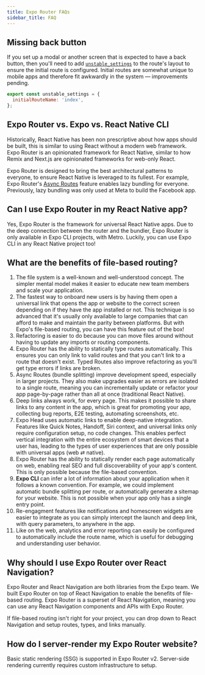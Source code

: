```yaml
---
title: Expo Router FAQs
sidebar_title: FAQ
---
```


## Missing back button

If you set up a modal or another screen that is expected to have a back button, then you'll need to add [`unstable_settings`](https://expo.github.io/router/docs/features/routing/#layout-settings) to the route's layout to ensure the initial route is configured. Initial routes are somewhat unique to mobile apps and therefore fit awkwardly in the system &mdash; improvements pending.

```jsx app/_layout.tsx
export const unstable_settings = {
  initialRouteName: 'index',
};
```

## Expo Router vs. Expo vs. React Native CLI

Historically, React Native has been non prescriptive about how apps should be built, this is similar to using React without a modern web framework. Expo Router is an opinionated framework for React Native, similar to how Remix and Next.js are opinionated frameworks for web-only React.

Expo Router is designed to bring the best architectural patterns to everyone, to ensure React Native is leveraged to its fullest. For example, Expo Router's [Async Routes](/router/static-rendering/async-routes) feature enables lazy bundling for everyone. Previously, lazy bundling was only used at Meta to build the Facebook app.

## Can I use Expo Router in my React Native app?

Yes, Expo Router is the framework for universal React Native apps. Due to the deep connection between the router and the bundler, Expo Router is only available in Expo CLI projects, with Metro. Luckily, you can use Expo CLI in any React Native project too!

## What are the benefits of file-based routing?

1. The file system is a well-known and well-understood concept. The simpler mental model makes it easier to educate new team members and scale your application.
2. The fastest way to onboard new users is by having them open a universal link that opens the app or website to the correct screen depending on if they have the app installed or not. This technique is so advanced that it's usually only available to large companies that can afford to make and maintain the parity between platforms. But with Expo's file-based routing, you can have this feature out of the box!
3. Refactoring is easier to do because you can move files around without having to update any imports or routing components.
4. Expo Router has the ability to statically type routes automatically. This ensures you can only link to valid routes and that you can't link to a route that doesn't exist. Typed Routes also improve refactoring as you'll get type errors if links are broken.
5. Async Routes (bundle splitting) improve development speed, especially in larger projects. They also make upgrades easier as errors are isolated to a single route, meaning you can incrementally update or refactor your app page-by-page rather than all at once (traditional React Native).
6. Deep links always work, for every page. This makes it possible to share links to any content in the app, which is great for promoting your app, collecting bug reports, E2E testing, automating screenshots, etc.
7. Expo Head uses automatic links to enable deep-native integration. Features like Quick Notes, Handoff, Siri context, and universal links only require configuration setup, no code changes. This enables perfect vertical integration with the entire ecosystem of smart devices that a user has, leading to the types of user experiences that are only possible with universal apps (web ⇄ native).
8. Expo Router has the ability to statically render each page automatically on web, enabling real SEO and full discoverability of your app's content. This is only possible because the file-based convention.
9. **Expo CLI** can infer a lot of information about your application when it follows a known convention. For example, we could implement automatic bundle splitting per route, or automatically generate a sitemap for your website. This is not possible when your app only has a single entry point.
10. Re-engagment features like notifications and homescreen widgets are easier to integrate as you can simply intercept the launch and deep link, with query parameters, to anywhere in the app.
11. Like on the web, analytics and error reporting can easily be configured to automatically include the route name, which is useful for debugging and understanding user behavior.

## Why should I use Expo Router over React Navigation?

Expo Router and React Navigation are both libraries from the Expo team. We built Expo Router on top of React Navigation to enable the benefits of file-based routing. Expo Router is a superset of React Navigation, meaning you can use any React Navigation components and APIs with Expo Router.

If file-based routing isn't right for your project, you can drop down to React Navigation and setup routes, types, and links manually.

## How do I server-render my Expo Router website?

Basic static rendering (SSG) is supported in Expo Router v2. Server-side rendering currently requires custom infrastructure to setup.
